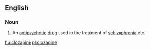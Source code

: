 ==English==

===Noun===
{{wikipedia}}
{{en-noun|-|s}}

# An [[antipsychotic]] [[drug]] used in the treatment of [[schizophrenia]] etc.

[[hu:clozapine]]
[[pl:clozapine]]